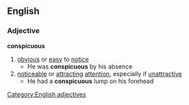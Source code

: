 ==English==
===Adjective===
'''conspicuous'''
#[[obvious]] or [[easy]] to [[notice]]
#* He was '''conspicuous''' by his absence
#[[noticeable]] or [[attracting]] [[attention]], especially if [[unattractive]]
#* He had a '''conspicuous''' lump on his forehead
[[Category:English adjectives]]